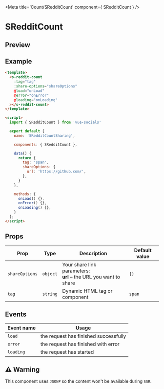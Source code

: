 
<Meta title='Count/SRedditCount' component={ SRedditCount } />

<style>{`
  .custom-preview .base-canvas {
    height: auto;
  }
`}</style>

# SRedditCount

## Preview

<Preview className="custom-preview">
  <Story id='count-sredditcount--default' />
</Preview>

## Example

```html
<template>
  <s-reddit-count
    :tag="tag"
    :share-options="shareOptions"
    @load="onLoad"
    @error="onError"
    @loading="onLoading"
  ></s-reddit-count>
</template>

<script>
  import { SRedditCount } from 'vue-socials'

  export default {
    name: 'SRedditCountSharing',

    components: { SRedditCount },

    data() {
      return {
        tag: 'span',
        shareOptions: {
          url: 'https://github.com/',
        },
      }
    },

    methods: {
      onLoad() {},
      onError() {},
      onLoading() {},
    }
  };
</script>
```

## Props

| Prop | Type | Description | Default value |
| ------ | ------ | ------ | ------ |
`shareOptions` | `object` | Your share link parameters: <br /> **url** – the URL you want to share <br /> | `{}`
`tag` | `string` | Dynamic HTML tag or component  | `span`

## Events

| Event name | Usage |
| ------ | ------ |
`load` |  the request has finished successfully |
`error` | the request has finished with error |
`loading` | the request has started |

## ⚠️ Warning

This component uses `JSONP` so the content won't be available during `SSR`.

